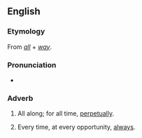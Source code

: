 ==English==

===Etymology===
From ''[[all]]'' + ''[[way]]''.

===Pronunciation===
* {{IPA|/ˈɔːlweɪ/; ''poetic'' /ɔːlˈweɪ/}}

===Adverb===
{{en-adv|-}}

# {{archaic}} All along; for all time, [[perpetually]].
# {{archaic}} Every time, at every opportunity, [[always]].